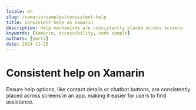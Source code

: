 ```yaml
---
locale: en
slug: /xamarin/samples/consistent-help
title: Consistent help on Xamarin
description: Help mechanisms are consistently placed across screens.
keywords: [Xamarin, accessibility, code sample]
authors: [yurii]
date: 2024-11-25
---
```


# Consistent help on Xamarin

Ensure help options, like contact details or chatbot buttons, are consistently placed across screens in an app, making it easier for users to find assistance.

<CodeSample id="consistent-help" platform="xamarin" locale="en"/>
